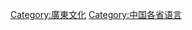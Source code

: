 {{Catnav|頁面分類|各種主題的頁面分類|依中国各省来作的分类|中国各省文化|广东文化}}

{{catmore}}

[[Category:廣東文化|Category:廣東文化]]
[[Category:中国各省语言|Category:中国各省语言]]